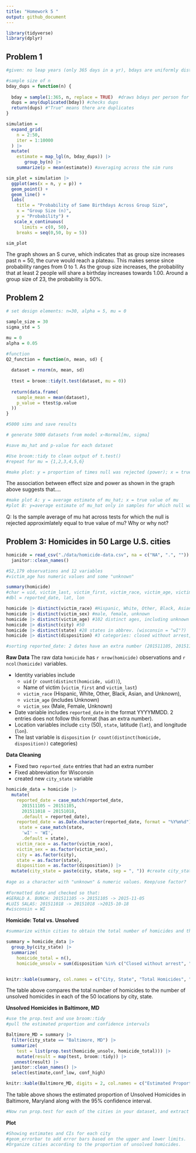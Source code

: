 ```yaml
---
title: "Homework 5 "
output: github_document
---
```

```r
library(tidyverse)
library(dplyr)
```

## Problem 1

```r
#given: no leap years (only 365 days in a yr), bdays are uniformly distributed over the year. 

#sample size of n
bday_dups = function(n) {
  
  bday = sample(1:365, n, replace = TRUE)  #draws bdays per person for size n
  dups = any(duplicated(bday)) #checks dups
  return(dups) #"True" means there are duplicates
}
```

```r
simulation = 
  expand_grid(
    n = 2:50,
    iter = 1:10000
  ) |>
  mutate(
    estimate = map_lgl(n, bday_dups)) |>
       group_by(n) |> 
    summarize(p = mean(estimate)) #averaging across the sim runs
```

```r
sim_plot = simulation |> 
  ggplot(aes(x = n, y = p)) + 
  geom_point() + 
  geom_line() +
  labs(
    title = "Probability of Same Birthdays Across Group Size",
    x = "Group Size (n)", 
    y = "Probability") +
   scale_x_continuous(
      limits = c(0, 50),
    breaks = seq(0,50, by = 5))

sim_plot
```

The graph shows an S curve, which indicates that as group size increases past n = 50, the curve would reach a plateau. This makes sense since probability ranges from 0 to 1.
As the group size increases, the probability that at least 2 people will share a birthday increases towards 1.00. Around a group size of 23, the probability is 50%.

## Problem 2

```r
# set design elements: n=30, alpha = 5, mu = 0

sample_size = 30
sigma_std = 5

mu = 0
alpha = 0.05

#function
Q2_function = function(n, mean, sd) {
  
  dataset = rnorm(n, mean, sd)
  
  ttest = broom::tidy(t.test(dataset, mu = 0)) 
  
  return(data.frame(
    sample_mean = mean(dataset),
    p_value = ttest$p.value
  ))
}

#5000 sims and save results

# generate 5000 datasets from model x~Normal[mu, sigma]

#save mu_hat and p-value for each dataset

#Use broom::tidy to clean output of t.test()
#repeat for mu = {1,2,3,4,5,6}
```

```r
#make plot: y = proportion of times null was rejected (power); x = true value of mu
```

The association between effect size and power as shown in the graph above suggests that....

```r
#make plot A: y = average estimate of mu_hat; x = true value of mu
#plot B: y=average estimate of mu_hat only in samples for which null was rejected; x = true value of mu 
```

Q: Is the sample average of mu hat across tests for which the null is rejected approximlately equal to true value of mu? Why or why not?

## Problem 3: Homicides in 50 Large U.S. cities

```r
homicide = read_csv("./data/homicide-data.csv", na = c("NA", ".", "")) |>
  janitor::clean_names()

#52,179 observations and 12 variables
#victim_age has numeric values and some "unknown"

summary(homicide)
#char = uid, victim_last, victim_first, victim_race, victim_age, victim_sex, city, state, and disposition
#dbl = reported_date, lat, lon

homicide |> distinct(victim_race) #Hispanic, White, Other, Black, Asian, and Unknown
homicide |> distinct(victim_sex) #male, female, unknown
homicide |> distinct(victim_age) #102 distinct ages, including unknown 
homicide |> distinct(city) #50
homicide |> distinct(state) #28 states in abbrev. (wisconsin = "wI"?)
homicide |> distinct(disposition) #3 categories: closed without arrest, closed by arrest, open/no arrest

#sorting reported_date: 2 dates have an extra number (201511105, 201511018)
```

**Raw Data**
The raw data `homicide` has `r nrow(homicide)` observations and `r ncol(homicide)` variables.

* Identity variables include 
  * `uid` (`r count(distinct(homicide, uid))`), 
  * Name of victim (`victim_first` and `victim_last`)
  * `victim_race` (Hispanic, White, Other, Black, Asian, and Unknown), 
  * `victim_age` (includes Unknown)
  * `victim_sex` (Male, Female, Unknown)
* Date variable includes `reported_date` in the format YYYYMMDD. 2 entries does not follow this format (has an extra number).
* Location variables include `city` (50), `state`, latitude (`lat`), and longitude (`lon`). 
* The last variable is `disposition` (`r count(distinct(homicide, disposition))` categories)

**Data Cleaning**

* Fixed two `reported_date` entries that had an extra number
* Fixed abbreviation for Wisconsin
* created new `city_state` variable

```r
homicide_data = homicide |>
  mutate(
    reported_date = case_match(reported_date,
      201511105 ~ 20151105,
      201511018 ~ 20151018,
      .default = reported_date),
    reported_date = as.Date.character(reported_date, format = "%Y%m%d"),
     state = case_match(state,
      'wI' ~ 'WI',
      .default = state),
    victim_race = as.factor(victim_race),
    victim_sex = as.factor(victim_sex),
    city = as.factor(city),
    state = as.factor(state),
    disposition = as.factor(disposition)) |>
  mutate(city_state = paste(city, state, sep = ", ")) #create city_state var
  
#age as a character with "unknown" & numeric values. Keep/use factor?
  
#Formatted date and checked so that:  
#GERALD A. BUNCH: 201511105 -> 20151105 -> 2015-11-05 
#LUIS SALAS: 201511018 -> 20151018 ->2015-10-18
#wisconsin = WI
```

**Homicide: Total vs. Unsolved**

```r

#summarize within cities to obtain the total number of homicides and the number of unsolved homicides (those for which the disposition is “Closed without arrest” or “Open/No arrest”)

summary = homicide_data |>
  group_by(city_state) |>
  summarize(
    homicide_total = n(),
    homicide_unsolv = sum(disposition %in% c("Closed without arrest", "Open/No arrest")))


knitr::kable(summary, col.names = c("City, State", "Total Homicides", "Unsolved Homicides")) 
```
The table above compares the total number of homicides to the number of unsolved homicides in each of the 50 locations by city, state. 

**Unsolved Homicides in Baltimore, MD**
```r
#use the prop.test and use broom::tidy 
#pull the estimated proportion and confidence intervals

Baltimore_MD = summary |>
  filter(city_state == "Baltimore, MD") |>
  summarize(
    test = list(prop.test(homicide_unsolv, homicide_total))) |>
    mutate(result = map(test, broom::tidy)) |>
   unnest(result) |>
  janitor::clean_names() |>
  select(estimate,conf_low, conf_high)

knitr::kable(Baltimore_MD, digits = 2, col.names = c("Estimated Proportion of Unsolved Homicides", "Lower Limit of 95% CI", "Upper Limit of 95% CI")) 
```

The table above shows the estimated proportion of Unsolved Homicides in Baltimore, Maryland along with the 95% confidence interval.

```r
#Now run prop.test for each of the cities in your dataset, and extract both the proportion of unsolved homicides and the confidence interval for each. Do this within a “tidy” pipeline, making use of purrr::map, purrr::map2, list columns and unnest as necessary to create a tidy dataframe with estimated proportions and CIs for each city.
```

**Plot**

```r
#Showing estimates and CIs for each city
#geom_errorbar to add error bars based on the upper and lower limits. 
#Organize cities according to the proportion of unsolved homicides.


```

